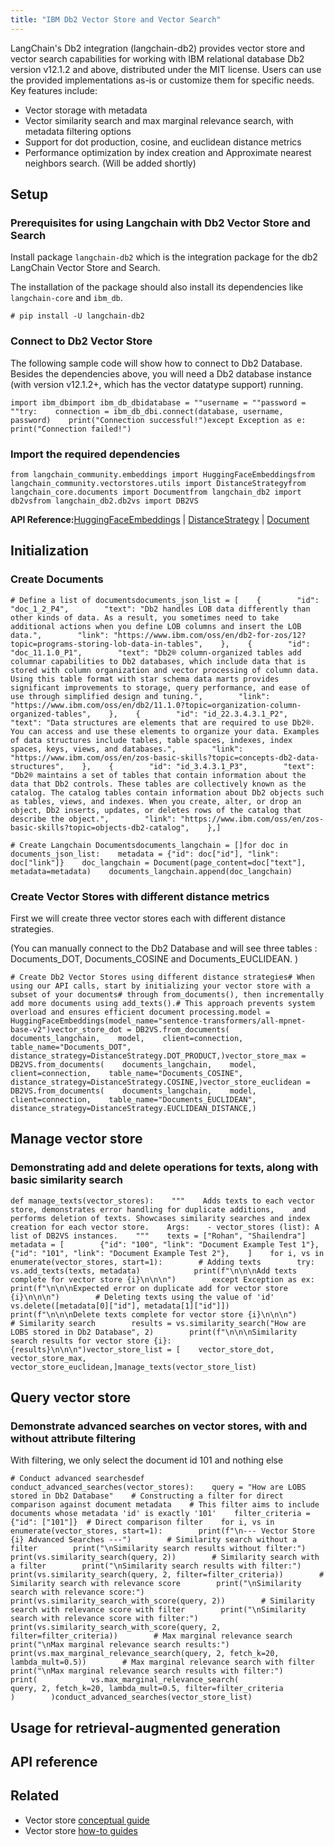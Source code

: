 ```yaml
---
title: "IBM Db2 Vector Store and Vector Search"
---
```


LangChain's Db2 integration (langchain-db2) provides vector store and vector search capabilities for working with IBM relational database Db2 version v12.1.2 and above, distributed under the MIT license. Users can use the provided implementations as-is or customize them for specific needs. Key features include:

* Vector storage with metadata
* Vector similarity search and max marginal relevance search, with metadata filtering options
* Support for dot production, cosine, and euclidean distance metrics
* Performance optimization by index creation and Approximate nearest neighbors search. (Will be added shortly)

## Setup

### Prerequisites for using Langchain with Db2 Vector Store and Search

Install package `langchain-db2` which is the integration package for the db2 LangChain Vector Store and Search.

The installation of the package should also install its dependencies like `langchain-core` and `ibm_db`.

```
# pip install -U langchain-db2
```

### Connect to Db2 Vector Store

The following sample code will show how to connect to Db2 Database. Besides the dependencies above, you will need a Db2 database instance (with version v12.1.2+, which has the vector datatype support) running.

```
import ibm_dbimport ibm_db_dbidatabase = ""username = ""password = ""try:    connection = ibm_db_dbi.connect(database, username, password)    print("Connection successful!")except Exception as e:    print("Connection failed!")
```

### Import the required dependencies

```
from langchain_community.embeddings import HuggingFaceEmbeddingsfrom langchain_community.vectorstores.utils import DistanceStrategyfrom langchain_core.documents import Documentfrom langchain_db2 import db2vsfrom langchain_db2.db2vs import DB2VS
```

**API Reference:**[HuggingFaceEmbeddings](https://python.langchain.com/api_reference/community/embeddings/langchain_community.embeddings.huggingface.HuggingFaceEmbeddings.html) | [DistanceStrategy](https://python.langchain.com/api_reference/community/vectorstores/langchain_community.vectorstores.utils.DistanceStrategy.html) | [Document](https://python.langchain.com/api_reference/core/documents/langchain_core.documents.base.Document.html)

## Initialization

### Create Documents

```
# Define a list of documentsdocuments_json_list = [    {        "id": "doc_1_2_P4",        "text": "Db2 handles LOB data differently than other kinds of data. As a result, you sometimes need to take additional actions when you define LOB columns and insert the LOB data.",        "link": "https://www.ibm.com/oss/en/db2-for-zos/12?topic=programs-storing-lob-data-in-tables",    },    {        "id": "doc_11.1.0_P1",        "text": "Db2® column-organized tables add columnar capabilities to Db2 databases, which include data that is stored with column organization and vector processing of column data. Using this table format with star schema data marts provides significant improvements to storage, query performance, and ease of use through simplified design and tuning.",        "link": "https://www.ibm.com/oss/en/db2/11.1.0?topic=organization-column-organized-tables",    },    {        "id": "id_22.3.4.3.1_P2",        "text": "Data structures are elements that are required to use Db2®. You can access and use these elements to organize your data. Examples of data structures include tables, table spaces, indexes, index spaces, keys, views, and databases.",        "link": "https://www.ibm.com/oss/en/zos-basic-skills?topic=concepts-db2-data-structures",    },    {        "id": "id_3.4.3.1_P3",        "text": "Db2® maintains a set of tables that contain information about the data that Db2 controls. These tables are collectively known as the catalog. The catalog tables contain information about Db2 objects such as tables, views, and indexes. When you create, alter, or drop an object, Db2 inserts, updates, or deletes rows of the catalog that describe the object.",        "link": "https://www.ibm.com/oss/en/zos-basic-skills?topic=objects-db2-catalog",    },]
```

```
# Create Langchain Documentsdocuments_langchain = []for doc in documents_json_list:    metadata = {"id": doc["id"], "link": doc["link"]}    doc_langchain = Document(page_content=doc["text"], metadata=metadata)    documents_langchain.append(doc_langchain)
```

### Create Vector Stores with different distance metrics

First we will create three vector stores each with different distance strategies.

(You can manually connect to the Db2 Database and will see three tables : Documents\_DOT, Documents\_COSINE and Documents\_EUCLIDEAN. )

```
# Create Db2 Vector Stores using different distance strategies# When using our API calls, start by initializing your vector store with a subset of your documents# through from_documents(), then incrementally add more documents using add_texts().# This approach prevents system overload and ensures efficient document processing.model = HuggingFaceEmbeddings(model_name="sentence-transformers/all-mpnet-base-v2")vector_store_dot = DB2VS.from_documents(    documents_langchain,    model,    client=connection,    table_name="Documents_DOT",    distance_strategy=DistanceStrategy.DOT_PRODUCT,)vector_store_max = DB2VS.from_documents(    documents_langchain,    model,    client=connection,    table_name="Documents_COSINE",    distance_strategy=DistanceStrategy.COSINE,)vector_store_euclidean = DB2VS.from_documents(    documents_langchain,    model,    client=connection,    table_name="Documents_EUCLIDEAN",    distance_strategy=DistanceStrategy.EUCLIDEAN_DISTANCE,)
```

## Manage vector store

### Demonstrating add and delete operations for texts, along with basic similarity search

```
def manage_texts(vector_stores):    """    Adds texts to each vector store, demonstrates error handling for duplicate additions,    and performs deletion of texts. Showcases similarity searches and index creation for each vector store.    Args:    - vector_stores (list): A list of DB2VS instances.    """    texts = ["Rohan", "Shailendra"]    metadata = [        {"id": "100", "link": "Document Example Test 1"},        {"id": "101", "link": "Document Example Test 2"},    ]    for i, vs in enumerate(vector_stores, start=1):        # Adding texts        try:            vs.add_texts(texts, metadata)            print(f"\n\n\nAdd texts complete for vector store {i}\n\n\n")        except Exception as ex:            print(f"\n\n\nExpected error on duplicate add for vector store {i}\n\n\n")        # Deleting texts using the value of 'id'        vs.delete([metadata[0]["id"], metadata[1]["id"]])        print(f"\n\n\nDelete texts complete for vector store {i}\n\n\n")        # Similarity search        results = vs.similarity_search("How are LOBS stored in Db2 Database", 2)        print(f"\n\n\nSimilarity search results for vector store {i}: {results}\n\n\n")vector_store_list = [    vector_store_dot,    vector_store_max,    vector_store_euclidean,]manage_texts(vector_store_list)
```

## Query vector store

### Demonstrate advanced searches on vector stores, with and without attribute filtering

With filtering, we only select the document id 101 and nothing else

```
# Conduct advanced searchesdef conduct_advanced_searches(vector_stores):    query = "How are LOBS stored in Db2 Database"    # Constructing a filter for direct comparison against document metadata    # This filter aims to include documents whose metadata 'id' is exactly '101'    filter_criteria = {"id": ["101"]}  # Direct comparison filter    for i, vs in enumerate(vector_stores, start=1):        print(f"\n--- Vector Store {i} Advanced Searches ---")        # Similarity search without a filter        print("\nSimilarity search results without filter:")        print(vs.similarity_search(query, 2))        # Similarity search with a filter        print("\nSimilarity search results with filter:")        print(vs.similarity_search(query, 2, filter=filter_criteria))        # Similarity search with relevance score        print("\nSimilarity search with relevance score:")        print(vs.similarity_search_with_score(query, 2))        # Similarity search with relevance score with filter        print("\nSimilarity search with relevance score with filter:")        print(vs.similarity_search_with_score(query, 2, filter=filter_criteria))        # Max marginal relevance search        print("\nMax marginal relevance search results:")        print(vs.max_marginal_relevance_search(query, 2, fetch_k=20, lambda_mult=0.5))        # Max marginal relevance search with filter        print("\nMax marginal relevance search results with filter:")        print(            vs.max_marginal_relevance_search(                query, 2, fetch_k=20, lambda_mult=0.5, filter=filter_criteria            )        )conduct_advanced_searches(vector_store_list)
```

## Usage for retrieval-augmented generation

## API reference

## Related

* Vector store [conceptual guide](/oss/concepts/vectorstores)
* Vector store [how-to guides](/oss/how_to/#vector-stores)
